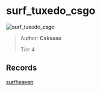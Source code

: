 
# surf_tuxedo_csgo

![surf_tuxedo_csgo](https://raw.githubusercontent.com/Sayt123/SurfMapPics/Maps-and-bonuses/csgo/surf_tuxedo_csgo.jpg)

> Author: **Caksoso**
>
> Tier 4

## Records

[surfheaven](https://surfheaven.eu/map/surf_tuxedo_csgo)
